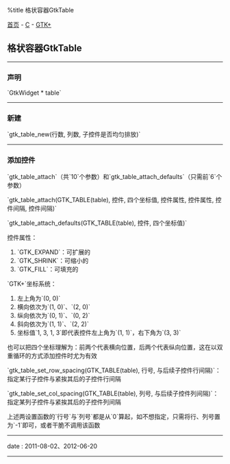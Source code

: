 %title 格状容器GtkTable

[[../../../index|首页]] - [[../index|C]] - [[index|GTK+]]
==格状容器GtkTable==
----
===声明===

`GtkWidget * table`
----
===新建===

`gtk_table_new(行数, 列数, 子控件是否均匀排放)`
----
===添加控件===

`gtk_table_attach`（共`10`个参数）和`gtk_table_attach_defaults`（只需前`6`个参数）

`gtk_table_attach(GTK_TABLE(table), 控件, 四个坐标值, 控件属性, 控件属性, 控件间隔, 控件间隔)`

`gtk_table_attach_defaults(GTK_TABLE(table), 控件, 四个坐标值)`

控件属性：

# `GTK_EXPAND`：可扩展的
# `GTK_SHRINK`：可缩小的
# `GTK_FILL`：可填充的

`GTK+`坐标系统：

# 左上角为`(0, 0)`
# 横向依次为`(1, 0)`、`(2, 0)`
# 纵向依次为`(0, 1)`、`(0, 2)`
# 斜向依次为`(1, 1)`、`(2, 2)`
# 坐标值`1, 3, 1, 3`即代表控件左上角为`(1, 1)`，右下角为`(3, 3)`

也可以把四个坐标理解为：前两个代表横向位置，后两个代表纵向位置，这在以双重循环的方式添加控件时尤为有效

`gtk_table_set_row_spacing(GTK_TABLE(table), 行号, 与后续子控件行间隔)`：指定某行子控件与紧挨其后的子控件行间隔

`gtk_table_set_col_spacing(GTK_TABLE(table), 列号, 与后续子控件列间隔)`：指定某列子控件与紧挨其后的子控件列间隔

上述两设置函数的`行号`与`列号`都是从`0`算起，如不想指定，只需将行、列号置为`-1`即可，或者干脆不调用该函数
----
<red>date</red> : 2011-08-02、2012-06-20
----
